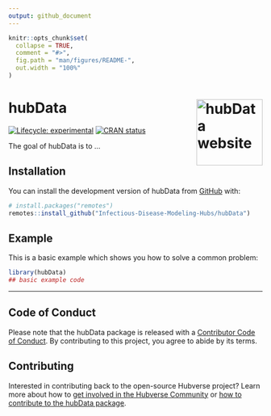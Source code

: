 ```yaml
---
output: github_document
---
```


<!-- README.md is generated from README.Rmd. Please edit that file -->

```r
knitr::opts_chunk$set(
  collapse = TRUE,
  comment = "#>",
  fig.path = "man/figures/README-",
  out.width = "100%"
)
```


# hubData <a href="https://Infectious-Disease-Modeling-Hubs.github.io/hubData/"><img src="man/figures/logo.svg" align="right" height="131" alt="hubData website" /></a>

<!-- badges: start -->
[![Lifecycle: experimental](https://img.shields.io/badge/lifecycle-experimental-orange.svg)](https://lifecycle.r-lib.org/articles/stages.html#experimental)
[![CRAN status](https://www.r-pkg.org/badges/version/hubData)](https://CRAN.R-project.org/package=hubData)
<!-- badges: end -->

The goal of hubData is to ...

## Installation

You can install the development version of hubData from [GitHub](https://github.com/) with:

``` r
# install.packages("remotes")
remotes::install_github("Infectious-Disease-Modeling-Hubs/hubData")
```

## Example

This is a basic example which shows you how to solve a common problem:

```r
library(hubData)
## basic example code
```

***

## Code of Conduct

Please note that the hubData package is released with a [Contributor Code of Conduct](.github/CODE_OF_CONDUCT.md). By contributing to this project, you agree to abide by its terms.


## Contributing

Interested in contributing back to the open-source Hubverse project?
Learn more about how to [get involved in the Hubverse Community](https://hubdocs.readthedocs.io/en/latest/overview/contribute.html) or [how to contribute to the hubData package](.github/CONTRIBUTING.md).
